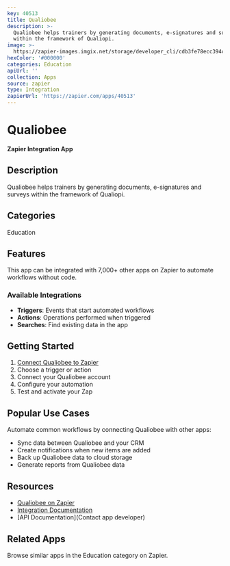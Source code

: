 ```yaml
---
key: 40513
title: Qualiobee
description: >-
  Qualiobee helps trainers by generating documents, e-signatures and surveys
  within the framework of Qualiopi.
image: >-
  https://zapier-images.imgix.net/storage/developer_cli/cdb3fe78ecc394c42c57b0fb441708ce.png?auto=format%2Ccompress&ixlib=python-3.0.0&q=50
hexColor: '#000000'
categories: Education
apiUrl: ''
collection: Apps
source: zapier
type: Integration
zapierUrl: 'https://zapier.com/apps/40513'
---
```

# Qualiobee

**Zapier Integration App**

## Description

Qualiobee helps trainers by generating documents, e-signatures and surveys within the framework of Qualiopi.

## Categories

Education

## Features

This app can be integrated with 7,000+ other apps on Zapier to automate workflows without code.

### Available Integrations

- **Triggers**: Events that start automated workflows
- **Actions**: Operations performed when triggered
- **Searches**: Find existing data in the app

## Getting Started

1. [Connect Qualiobee to Zapier](https://zapier.com/apps/40513)
2. Choose a trigger or action
3. Connect your Qualiobee account
4. Configure your automation
5. Test and activate your Zap

## Popular Use Cases

Automate common workflows by connecting Qualiobee with other apps:

- Sync data between Qualiobee and your CRM
- Create notifications when new items are added
- Back up Qualiobee data to cloud storage
- Generate reports from Qualiobee data

## Resources

- [Qualiobee on Zapier](https://zapier.com/apps/40513)
- [Integration Documentation](https://zapier.com/apps/40513/integrations)
- [API Documentation](Contact app developer)

## Related Apps

Browse similar apps in the Education category on Zapier.
